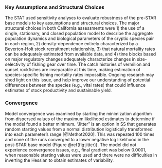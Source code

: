 ### Key Assumptions and Structural Choices

The STAT used sensitivity analyses to evaluate robustness of the pre-STAR base models to key assumptions and structural choices. The major structural choices in both California assessments were 1) the use of a single, stationary, and closed population model to describe the aggregate population dynamics and biological parameters of the cryptic species pair in each region, 2) density-dependence entirely characterized by a Beverton-Holt stock recruitment relationship, 3) that natural mortality rates can be adequately estimated from available data, and 4) time blocks based on major regulatory changes adequately characterize changes in size-selectivity of fishing gear over time. The catch histories of vermilion and sunset rockfishes are inseparable at this time, making estimation of species-specific fishing mortality rates impossible. Ongoing research may shed light on this issue, and help improve our understanding of potential differences between the species (e.g., vital rates) that could influence estimates of stock productivity and sustainable yield. 


### Convergence

Model convergence was examined by starting the minimization algorithm from dispersed 
values of the maximum likelihood estimates to determine if the model found a better 
minimum. "Jitter" is an option in SS that generates random starting values from a normal 
distribution logistically transformed into each parameter’s range [@Methot2020]. This 
was repeated 100 times and none of the runs converged to a lower negative log likelihood 
in the post-STAR base model (Figure \@ref(fig:jitter)).
The model did not experience convergence issues, e.g., final gradient was below 0.0001,
when reasonable starting values were used and there were no difficulties in inverting 
the Hessian to obtain estimates of variability.  
